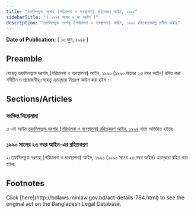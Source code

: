 ```yaml
---
title: "তফসিলভুক্ত দরগাহ্‌ (পরিচালনা ও ব্যবস্থাপনা) রহিতকরণ আইন, ১৯৯৪"
sidebarTitle: "( ১৯৯৪ সনের ৯ নং আইন )"
description: "তফসিলভুক্ত দরগাহ্‌ (পরিচালনা ও ব্যবস্থাপনা) আইন, ১৯৯০ রহিতকরণকল্পে প্রণীত আইন৷"
---
```


**Date of Publication:** [ ১৩ জুন, ১৯৯৪ ]

## Preamble

যেহেতু তফসিলভুক্ত দরগাহ্‌ (পরিচালনা ও ব্যবস্থাপনা) আইন, ১৯৯০ (১৯৯০ সালের ২৩ নম্বর আইন) রহিত করা সমীচীন ও প্রয়োজনীয়;সেহেতু এতদ্‌দ্বারা নিম্নরূপ আইন করা হইল :-

## Sections/Articles

### সংক্ষিপ্ত শিরোনামা

১৷ এই আইন [তফসিলভুক্ত দরগাহ্‌ (পরিচালনা ও ব্যবস্থাপনা) রহিতকরণ আইন, ১৯৯৪](/laws/volume-30/act-784 "তফসিলভুক্ত দরগাহ্‌ (পরিচালনা ও ব্যবস্থাপনা) রহিতকরণ আইন, ১৯৯৪") নামে অভিহিত হইবে৷

### ১৯৯০ সালের ২৩ নম্বর আইন-এর রহিতকরণ

২৷ তফসিলভুক্ত দরগাহ্‌ (পরিচালনা ও ব্যবস্থাপনা) আইন, ১৯৯০ (১৯৯০ সনের ২৩ নম্বর আইন) এতদ্‌দ্বারা রহিত করা হইল৷

## Footnotes

<Note>
  Click [here](http://bdlaws.minlaw.gov.bd/act-details-784.html) to see the original act on the Bangladesh Legal Database.
</Note>
